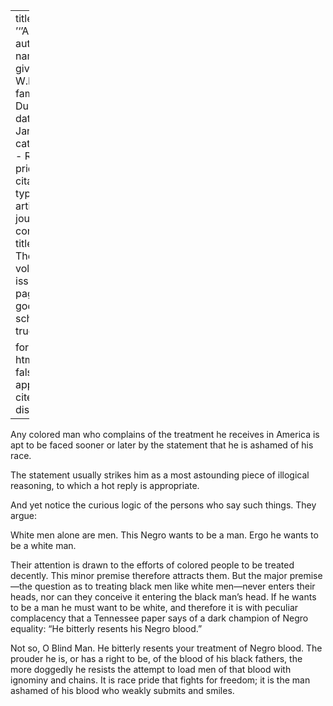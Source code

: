 
---
title: '''Ashamed'''
author:
  - name:
      given: W.E.B.
      family: Du Bois
date: Jan. 1911
categories: 
  - Racial pride
citation: 
  type: article-journal
  container-title: The Crisis
  volume: 1
  issue: 3
  page: 21
google-scholar: true

format:
  html:
    toc: false
    appendix-cite-as: display
---


Any colored man who complains of the treatment he receives in America is apt to be faced sooner or later by the statement that he is ashamed of his race.

The statement usually strikes him as a most astounding piece of illogical reasoning, to which a hot reply is appropriate.

And yet notice the curious logic of the persons who say such things. They argue:

White men alone are men. This Negro wants to be a man. Ergo he wants to be a white man.

Their attention is drawn to the efforts of colored people to be treated decently. This minor premise therefore attracts them. But the major premise---the question as to treating black men like white men---never enters their heads, nor can they conceive it entering the black man's head. If he wants to be a man he must want to be white, and therefore it is with peculiar complacency that a Tennessee paper says of a dark champion of Negro equality: "He bitterly resents his Negro blood."

Not so, O Blind Man. He bitterly resents your treatment of Negro blood. The prouder he is, or has a right to be, of the blood of his black fathers, the more doggedly he resists the attempt to load men of that blood with ignominy and chains. It is race pride that fights for freedom; it is the man ashamed of his blood who weakly submits and smiles.
